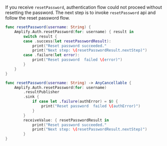 If you receive `resetPassword`, authentication flow could not proceed without resetting the password. The next step is to invoke `resetPassword` api and follow the reset password flow.

<BlockSwitcher>

<Block name="Listener (iOS 11+)">

```swift
func resetPassword(username: String) {
    Amplify.Auth.resetPassword(for: username) { result in
        switch result {
        case .success(let resetPasswordResult):
            print("Reset password succeeded."
            print("Next step: \(resetPasswordResult.nextStep)")
        case .failure(let error):
            print("Reset password  failed \(error)")
        }
    }
}
```

</Block>

<Block name="Combine">

```swift
func resetPassword(username: String) -> AnyCancellable {
    Amplify.Auth.resetPassword(for: username)
        .resultPublisher
        .sink {
            if case let .failure(authError) = $0 {
                print("Reset password  failed \(authError)")
            }
        }
        receiveValue: { resetPasswordResult in
            print("Reset password succeeded."
            print("Next step: \(resetPasswordResult.nextStep)")
        }
}
```

</Block>

</BlockSwitcher>